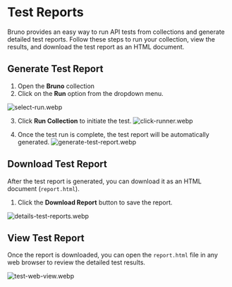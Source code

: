 
# Test Reports <PremiumBadge />

Bruno provides an easy way to run API tests from collections and generate detailed test reports. Follow these steps to run your collection, view the results, and download the test report as an HTML document.

## Generate Test Report

1. Open the **Bruno** collection
2. Click on the **Run** option from the dropdown menu.

![select-run.webp](/screenshots/testing/select-run.webp)

3. Click **Run Collection** to initiate the test.
   ![click-runner.webp](/screenshots/testing/click-runner.webp)

4. Once the test run is complete, the test report will be automatically generated.
   ![generate-test-report.webp](/screenshots/testing/generate-test-report.webp)

## Download Test Report

After the test report is generated, you can download it as an HTML document (`report.html`).

1. Click the **Download Report** button to save the report.

![details-test-reports.webp](/screenshots/testing/details-test-reports.webp)

## View Test Report

Once the report is downloaded, you can open the `report.html` file in any web browser to review the detailed test results.

![test-web-view.webp](/screenshots/testing/test-web-view.webp)
